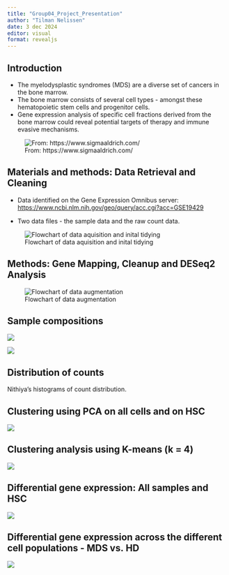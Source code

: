```yaml
---
title: "Group04_Project_Presentation"
author: "Tilman Nelissen"
date: 3 dec 2024
editor: visual
format: revealjs
---
```


## Introduction {data-background="IMG_0825.JPG"}

<div>

-   The myelodysplastic syndromes (MDS) are a diverse set of cancers in the bone marrow.
-   The bone marrow consists of several cell types - amongst these hematopoietic stem cells and progenitor cells.
-   Gene expression analysis of specific cell fractions derived from the bone marrow could reveal potential targets of therapy and immune evasive mechanisms.

![From: https://www.sigmaaldrich.com/](images/clipboard-1241564374.png)

</div>

## Materials and methods: Data Retrieval and Cleaning

-   Data identified on the Gene Expression Omnibus server: <https://www.ncbi.nlm.nih.gov/geo/query/acc.cgi?acc=GSE19429>

-   Two data files - the sample data and the raw count data.

![Flowchart of data aquisition and inital tidying](images/01_Data_loading.jpg)

## Methods: Gene Mapping, Cleanup and DESeq2 Analysis

![Flowchart of data augmentation](images/02_Data_augmentation_03_join_fused.jpg)


## Sample compositions

![](images/plot_cell_fraction_plot.png)

![](images/plot_mutations_across_samples.png)

## Distribution of counts

Nithiya's histograms of count distribution.

## Clustering using PCA on all cells and on HSC

![](images/pca_plots_combined.png)

## Clustering analysis using K-means (k = 4)

![](images/plot_kmeans4_all_cells.png)

## Differential gene expression: All samples and HSC

![](images/plot_DGE_volcano.png)

## Differential gene expression across the different cell populations - MDS vs. HD

![](images/plot_DGE_scatter.png)
